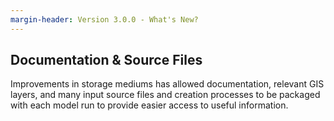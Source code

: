 ```yaml
---
margin-header: Version 3.0.0 - What's New?
---
```


## Documentation & Source Files
Improvements in storage mediums has allowed documentation, relevant GIS layers, and many input source files and creation processes to be packaged with each model run to provide easier access to useful information.

